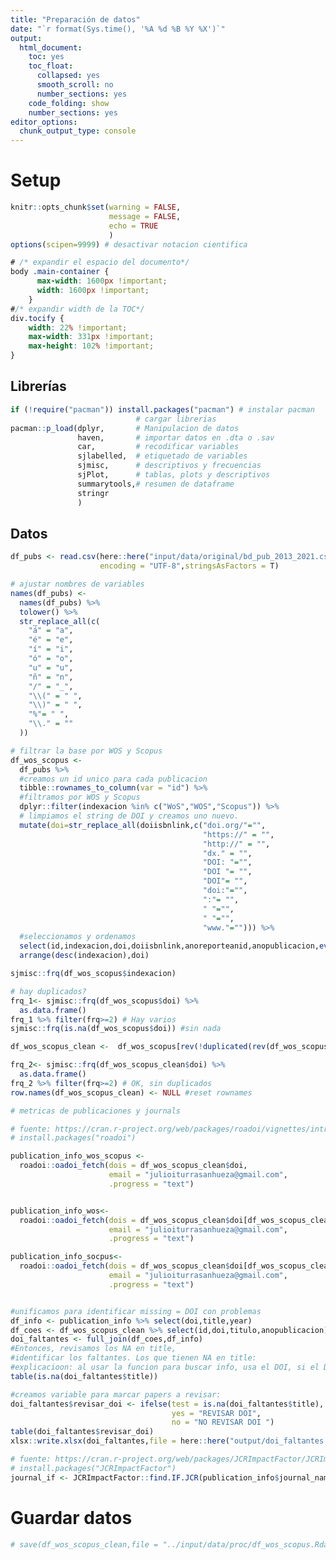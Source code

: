 ```yaml
---
title: "Preparación de datos"
date: "`r format(Sys.time(), '%A %d %B %Y %X')`"
output: 
  html_document: 
    toc: yes
    toc_float:
      collapsed: yes
      smooth_scroll: no
      number_sections: yes
    code_folding: show  
    number_sections: yes
editor_options: 
  chunk_output_type: console
---
```


# Setup

```r
knitr::opts_chunk$set(warning = FALSE, 
                      message = FALSE, 
                      echo = TRUE 
                      )
options(scipen=9999) # desactivar notacion cientifica
```

```css
# /* expandir el espacio del documento*/
body .main-container {
      max-width: 1600px !important;
      width: 1600px !important;
    }
#/* expandir width de la TOC*/
div.tocify {
    width: 22% !important;
    max-width: 331px !important;
    max-height: 102% !important;
}
```

## Librerías

```r
if (!require("pacman")) install.packages("pacman") # instalar pacman
                            # cargar librerias
pacman::p_load(dplyr,       # Manipulacion de datos 
               haven,       # importar datos en .dta o .sav
               car,         # recodificar variables
               sjlabelled,  # etiquetado de variables
               sjmisc,      # descriptivos y frecuencias
               sjPlot,      # tablas, plots y descriptivos
               summarytools,# resumen de dataframe
               stringr
               )
```

## Datos

```r
df_pubs <- read.csv(here::here("input/data/original/bd_pub_2013_2021.csv"),
                    encoding = "UTF-8",stringsAsFactors = T)

# ajustar nombres de variables 
names(df_pubs) <- 
  names(df_pubs) %>%
  tolower() %>%
  str_replace_all(c(
    "á" = "a",
    "é" = "e",
    "í" = "i",
    "ó" = "o",
    "u" = "u",
    "ñ" = "n",
    "/" = "_",
    "\\(" = " ",
    "\\)" = " ",
    "%"= " ",
    "\\." = ""
  ))

```


```r
# filtrar la base por WOS y Scopus
df_wos_scopus <-
  df_pubs %>%
  #creamos un id unico para cada publicacion
  tibble::rownames_to_column(var = "id") %>%
  #filtramos por WOS y Scopus
  dplyr::filter(indexacion %in% c("WoS","WOS","Scopus")) %>% 
  # limpiamos el string de DOI y creamos uno nuevo.
  mutate(doi=str_replace_all(doiisbnlink,c("doi.org/"="",
                                           "https://" = "",
                                           "http://" = "",
                                           "dx." = "",
                                           "DOI: "="",
                                           "DOI "= "",
                                           "DOI"= "",
                                           "doi:"="",
                                           ":"= "",
                                           " "="",
                                           " "="",
                                           "www."=""))) %>% 
  #seleccionamos y ordenamos
  select(id,indexacion,doi,doiisbnlink,anoreporteanid,anopublicacion,everything()) %>% 
  arrange(desc(indexacion),doi)

sjmisc::frq(df_wos_scopus$indexacion)

# hay duplicados?
frq_1<- sjmisc::frq(df_wos_scopus$doi) %>% 
  as.data.frame()
frq_1 %>% filter(frq>=2) # Hay varios
sjmisc::frq(is.na(df_wos_scopus$doi)) #sin nada

df_wos_scopus_clean <-  df_wos_scopus[rev(!duplicated(rev(df_wos_scopus$doi),incomparables = NA)),]

frq_2<- sjmisc::frq(df_wos_scopus_clean$doi) %>% 
  as.data.frame()
frq_2 %>% filter(frq>=2) # OK, sin duplicados
row.names(df_wos_scopus_clean) <- NULL #reset rownames
```


```r
# metricas de publicaciones y journals

# fuente: https://cran.r-project.org/web/packages/roadoi/vignettes/intro.html
# install.packages("roadoi")

publication_info_wos_scopus <-
  roadoi::oadoi_fetch(dois = df_wos_scopus_clean$doi,
                      email = "julioiturrasanhueza@gmail.com",
                      .progress = "text")


publication_info_wos<- 
  roadoi::oadoi_fetch(dois = df_wos_scopus_clean$doi[df_wos_scopus_clean$indexacion=="WoS"],
                      email = "julioiturrasanhueza@gmail.com",
                      .progress = "text")

publication_info_socpus<- 
  roadoi::oadoi_fetch(dois = df_wos_scopus_clean$doi[df_wos_scopus_clean$indexacion=="Scopus"],
                      email = "julioiturrasanhueza@gmail.com",
                      .progress = "text")


#unificamos para identificar missing = DOI con problemas
df_info <- publication_info %>% select(doi,title,year)
df_coes <- df_wos_scopus_clean %>% select(id,doi,titulo,anopublicacion)
doi_faltantes <- full_join(df_coes,df_info) 
#Entonces, revisamos los NA en title,
#identificar los faltantes. Los que tienen NA en title:
#explicacioon: al usar la funcion para buscar info, usa el DOI, si el DOI esta malo, no encuentra nada.
table(is.na(doi_faltantes$title))

#creamos variable para marcar papers a revisar:
doi_faltantes$revisar_doi <- ifelse(test = is.na(doi_faltantes$title),
                                    yes = "REVISAR DOI", 
                                    no = "NO REVISAR DOI ")
table(doi_faltantes$revisar_doi)
xlsx::write.xlsx(doi_faltantes,file = here::here("output/doi_faltantes.xlsx"))
```

```r
# fuente: https://cran.r-project.org/web/packages/JCRImpactFactor/JCRImpactFactor.pdf
# install.packages("JCRImpactFactor")
journal_if <- JCRImpactFactor::find.IF.JCR(publication_info$journal_name, year=2019)
```


# Guardar datos

```r
# save(df_wos_scopus_clean,file = "../input/data/proc/df_wos_scopus.Rdata")
```




